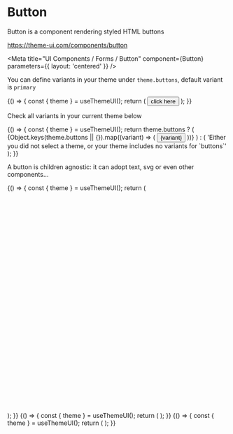 
# Button

Button is a component rendering styled HTML buttons

https://theme-ui.com/components/button

<Meta
  title="UI Components / Forms / Button"
  component={Button}
  parameters={{ layout: 'centered' }}
/>

<Props of={Button} />

You can define variants in your theme under `theme.buttons`, default variant is `primary`

<Preview>
  <Story name="Default">
    {() => {
      const { theme } = useThemeUI();
      return (
        <Button
          type="button"
          variant={select('Variant', theme ? Object.keys(theme.buttons || {}) : [], 'primary')}
          onClick={action('button.onClick')}
        >
          click here
        </Button>
      );
    }}
  </Story>
</Preview>

Check all variants in your current theme below

<Preview>
  <Story name="Theme variants">
    {() => {
      const { theme } = useThemeUI();
      return theme.buttons ? (
        <React.Fragment>
          {Object.keys(theme.buttons || {}).map((variant) => (
            <Button
              key={`button.${variant}`}
              type="button"
              variant={variant}
              onClick={action(`button.${variant}.onClick`)}
            >
              {variant}
            </Button>
          ))}
        </React.Fragment>
      ) : (
        'Either you did not select a theme, or your theme includes no variants for `buttons`'
      );
    }}
  </Story>
</Preview>

A button is children agnostic: it can adopt text, svg or even other components...

<Preview>
  <Story name="Icon Button">
    {() => {
      const { theme } = useThemeUI();
      return (
        <IconButton
          aria-label="some circular button"
          type="button"
          onClick={action('button.icon.onClick')}
          variant={select('Variant', theme ? Object.keys(theme.buttons || {}) : [], 'primary')}
        >
          <svg
            xmlns="http://www.w3.org/2000/svg"
            viewBox="0 0 24 24"
            width={24}
            height={24}
            fill="currentcolor"
          >
            <circle r={11} cx={12} cy={12} fill="none" stroke="currentcolor" strokeWidth={2} />
          </svg>
        </IconButton>
      );
    }}
  </Story>
</Preview>

<Preview>
  <Story name="Menu Button">
    {() => {
      const { theme } = useThemeUI();
      return (
        <MenuButton
          aria-label="toggle a menu"
          type="button"
          variant={select('Variant', theme ? Object.keys(theme.buttons || {}) : [], 'primary')}
          onClick={action('button.icon.onClick')}
        />
      );
    }}
  </Story>
</Preview>

<Preview>
  <Story name="Close Button">
    {() => {
      const { theme } = useThemeUI();
      return (
        <Close
          type="button"
          variant={select('Variant', theme ? Object.keys(theme.buttons || {}) : [], 'primary')}
          onClick={action('button.close.onClick')}
        />
      );
    }}
  </Story>
</Preview>

